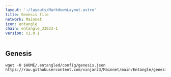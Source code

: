 ```yaml
---
layout: '~/layouts/MarkdownLayout.astro'
title: Genesis file
network: Mainnet
icon: entangle
chain: entangle_33033-1
version: v1.0.1
---
```

## Genesis 

```
wget -O $HOME/.entangled/config/genesis.json https://raw.githubusercontent.com/vinjan23/Mainnet/main/Entangle/genesis.json
```
